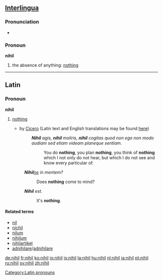 ==[[Interlingua]]==

===Pronunciation===
* {{SAMPA|/"nihil/}}

===Pronoun===
'''nihil'''  {{context|Indefinite pronoun}}

# the absence of anything: [[nothing]]

----

==Latin==

===Pronoun===
'''nihil''' {{n}} {{indecl}}

# {{context|indefinite}} [[nothing]]
#* {{term|w:en:Catiline Orations|Catiline Orations}} by [[w:en:Cicero|Cicero]] (Latin text and English translations may be found [http://www.perseus.tufts.edu/hopper/text.jsp?doc=Perseus%3Atext%3A1999.02.0010%3Atext%3DCatil.%3Aspeech%3D1%3Asection%3D8 here])
#*: '''''Nihil''' agis, '''nihil''' moliris, '''nihil''' cogitas quod non ego non modo audiam sed etiam videam planeque sentiam.''
#*:: You do '''nothing''', you plan '''nothing''', you think of '''nothing''' which I not only do not hear, but which I do not see and know every particular of. 
#: '''''Nihil'''[[-ne|ne]] in mentem?'' 
#:: Does '''nothing''' come to mind?
#: '''''Nihil''' est.''
#:: It's '''nothing'''.

====Related terms====
* [[nil]]
* [[nichil]]
* [[nilum]]
* [[nihilum]]
* [[nihilartikel]]
* [[adnihilare]]/[[adnihilare]]

[[Category:Latin pronouns]]

[[de:nihil]]
[[fr:nihil]]
[[ko:nihil]]
[[io:nihil]]
[[is:nihil]]
[[la:nihil]]
[[hu:nihil]]
[[nl:nihil]]
[[ja:nihil]]
[[pt:nihil]]
[[ru:nihil]]
[[sv:nihil]]
[[zh:nihil]]